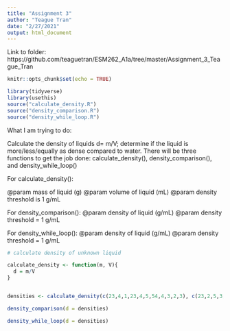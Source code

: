 ```yaml
---
title: "Assignment 3"
author: "Teague Tran"
date: "2/27/2021"
output: html_document
---
```


Link to folder: https://github.com/teaguetran/ESM262_A1a/tree/master/Assignment_3_Teague_Tran

```r
knitr::opts_chunk$set(echo = TRUE)

library(tidyverse)
library(usethis)
source("calculate_density.R")
source("density_comparison.R")
source("density_while_loop.R")
```

What I am trying to do: 

Calculate the density of liquids d= m/V; determine if the liquid is more/less/equally as dense compared to water. There will be three functions to get the job done: calculate_density(), density_comparison(), and density_while_loop()

For calculate_density(): 

@param mass of liquid (g)
@param volume of liquid (mL)
@param density threshold is 1 g/mL

For density_comparison():
@param density of liquid (g/mL)
@param density threshold = 1 g/mL

For density_while_loop():
@param density of liquid (g/mL)
@param density threshold = 1 g/mL

```r
# calculate density of unknown liquid

calculate_density <- function(m, V){
  d = m/V
}


densities <- calculate_density(c(23,4,1,23,4,5,54,4,3,2,3), c(23,2,5,3,4,6,7,5,3,2,5))

density_comparison(d = densities)

density_while_loop(d = densities)
```




